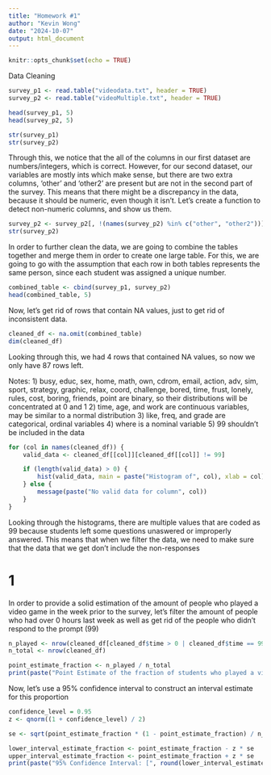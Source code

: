 ```yaml
---
title: "Homework #1"
author: "Kevin Wong"
date: "2024-10-07"
output: html_document
---
```


```r
knitr::opts_chunk$set(echo = TRUE)
```

Data Cleaning

```r
survey_p1 <- read.table("videodata.txt", header = TRUE)
survey_p2 <- read.table("videoMultiple.txt", header = TRUE)
```

```r
head(survey_p1, 5)
head(survey_p2, 5)
```

```r
str(survey_p1)
str(survey_p2)
```

Through this, we notice that the all of the columns in our first dataset are numbers/integers, which is correct. However, for our second dataset, our variables are mostly ints which make sense, but there are two extra columns, 'other' and 'other2' are present but are not in the second part of the survey. This means that there might be a discrepancy in the data, because it should be numeric, even though it isn't. Let's create a function to detect non-numeric columns, and show us them.

```r
survey_p2 <- survey_p2[, !(names(survey_p2) %in% c("other", "other2"))]
str(survey_p2)
```

In order to further clean the data, we are going to combine the tables together and merge them in order to create one large table. For this, we are going to go with the assumption that each row in both tables represents the same person, since each student was assigned a unique number.

```r
combined_table <- cbind(survey_p1, survey_p2)
head(combined_table, 5)
```

Now, let's get rid of rows that contain NA values, just to get rid of inconsistent data.
```r
cleaned_df <- na.omit(combined_table)
dim(cleaned_df)
```

Looking through this, we had 4 rows that contained NA values, so now we only have 87 rows left. 

Notes:
    1) busy, educ, sex, home, math, own, cdrom, email, action, adv, sim, sport, strategy, graphic, relax, coord, challenge, bored, time, frust, lonely, rules, cost, boring, friends, point are binary, so their distributions will be concentrated at 0 and 1
    2) time, age, and work are continuous variables, may be similar to a normal distribution
    3) like, freq, and grade are categorical, ordinal variables
    4) where is a nominal variable 
    5) 99 shouldn't be included in the data

```r
for (col in names(cleaned_df)) {
    valid_data <- cleaned_df[[col]][cleaned_df[[col]] != 99]

    if (length(valid_data) > 0) {
        hist(valid_data, main = paste("Histogram of", col), xlab = col)
    } else {
        message(paste("No valid data for column", col))
    }
}
```

Looking through the histograms, there are multiple values that are coded as 99 because students left some questions unaswered or improperly answered. This means that when we filter the data, we need to make sure that the data that we get don't include the non-responses

# 1 
In order to provide a solid estimation of the amount of people who played a video game in the week prior to the survey, let's filter the amount of people who had over 0 hours last week as well as get rid of the people who didn't respond to the prompt (99)

```r
n_played <- nrow(cleaned_df[cleaned_df$time > 0 | cleaned_df$time == 99, ])
n_total <- nrow(cleaned_df)

point_estimate_fraction <- n_played / n_total
print(paste("Point Estimate of the fraction of students who played a video game in the week prior to the survey: ", round(point_estimate_fraction, 4)))
```

Now, let's use a 95% confidence interval to construct an interval estimate for this proportion

```r
confidence_level = 0.95
z <- qnorm((1 + confidence_level) / 2)

se <- sqrt(point_estimate_fraction * (1 - point_estimate_fraction) / n_total)

lower_interval_estimate_fraction <- point_estimate_fraction - z * se
upper_interval_estimate_fraction <- point_estimate_fraction + z * se
print(paste("95% Confidence Interval: [", round(lower_interval_estimate_fraction, 4), ", ", round(upper_interval_estimate_fraction, 4), "]", sep = ""))
```
